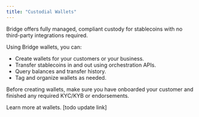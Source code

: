 ```yaml
---
title: "Custodial Wallets"
---
```


Bridge offers fully managed, compliant custody for stablecoins with no third-party integrations required.

Using Bridge wallets, you can:

- Create wallets for your customers or your business.
- Transfer stablecoins in and out using orchestration APIs.
- Query balances and transfer history.
- Tag and organize wallets as needed.

<Note>
  Before creating wallets, make sure you have onboarded your customer and finished any required KYC/KYB or endorsements.
</Note>

Learn more at wallets. [todo update link]